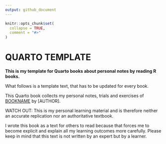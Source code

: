 ```yaml
---
output: github_document
---
```


<!-- README.md is generated from README.Rmd. Please edit that file -->

```r
knitr::opts_chunk$set(
  collapse = TRUE,
  comment = "#>"
)
```

# QUARTO TEMPLATE

<!-- badges: start -->
<!-- badges: end -->

**This is my template for Quarto books about personal notes by reading R books.**

What follows is a template text, that has to be updated for every book.

This Quarto book collects my personal notes, trials and exercises of
[BOOKNAME](URL) by [AUTHOR].

WATCH OUT: This is my personal learning material and is therefore
neither an accurate replication nor an authoritative textbook.

I wrote this book as a text for others to read because that forces me to
become explicit and explain all my learning outcomes more carefully.
Please keep in mind that this text is not written by an expert but by a
learner.



